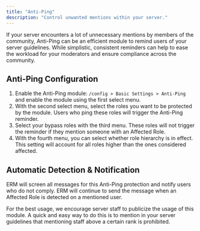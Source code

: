 ```yaml
---
title: "Anti-Ping"
description: "Control unwanted mentions within your server."
---
```


If your server encounters a lot of unnecessary mentions by members of the community, Anti-Ping can be an efficient module to remind users of your server guidelines. While simplistic, consistent reminders can help to ease the workload for your moderators and ensure compliance across the community.

## Anti-Ping Configuration

1. Enable the Anti-Ping module: `/config > Basic Settings > Anti-Ping` and enable the module using the first select menu.
2. With the second select menu, select the roles you want to be protected by the module. Users who ping these roles will trigger the Anti-Ping reminder.
3. Select your bypass roles with the third menu. These roles will not trigger the reminder if they mention someone with an Affected Role.
4. With the fourth menu, you can select whether role hierarchy is in effect. This setting will account for all roles higher than the ones considered affected.

## Automatic Detection & Notification

ERM will screen all messages for this Anti-Ping protection and notify users who do not comply. ERM will continue to send the message when an Affected Role is detected on a mentioned user.

<Tip>
  For the best usage, we encourage server staff to publicize the usage of this module. A quick and easy way to do this is to mention in your server guidelines that mentioning staff above a certain rank is prohibited.
</Tip>
